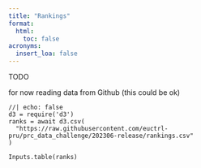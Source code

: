```yaml
---
title: "Rankings"
format:
  html:
    toc: false
acronyms:
  insert_loa: false
---
```

TODO

for now reading data from Github (this could be ok)

```ojs
//| echo: false
d3 = require('d3')
ranks = await d3.csv(
  "https://raw.githubusercontent.com/euctrl-pru/prc_data_challenge/202306-release/rankings.csv"
)

Inputs.table(ranks)
```

